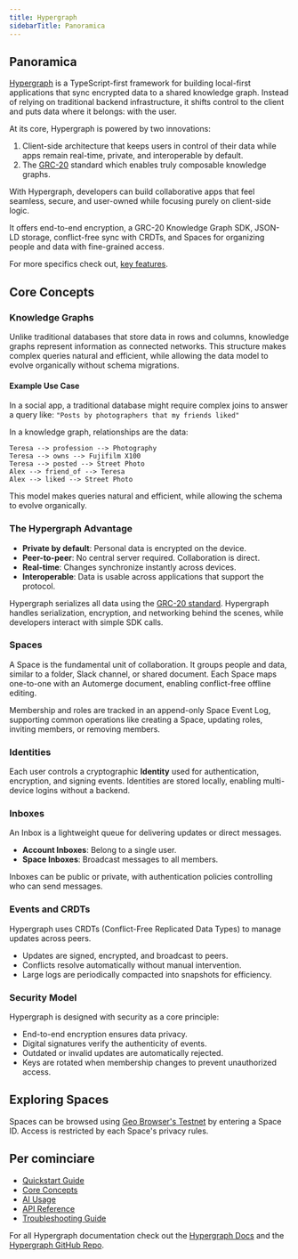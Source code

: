 ```yaml
---
title: Hypergraph
sidebarTitle: Panoramica
---
```


## Panoramica

[Hypergraph](https://docs.hypergraph.thegraph.com/) is a TypeScript-first framework for building local-first applications that sync encrypted data to a shared knowledge graph. Instead of relying on traditional backend infrastructure, it shifts control to the client and puts data where it belongs: with the user.

At its core, Hypergraph is powered by two innovations:

1. Client-side architecture that keeps users in control of their data while apps remain real-time, private, and interoperable by default.
2. The [GRC-20](https://thegraph.com/blog/grc20-knowledge-graph/) standard which enables truly composable knowledge graphs.

With Hypergraph, developers can build collaborative apps that feel seamless, secure, and user-owned while focusing purely on client-side logic.

It offers end-to-end encryption, a GRC-20 Knowledge Graph SDK, JSON-LD storage, conflict-free sync with CRDTs, and Spaces for organizing people and data with fine-grained access.

For more specifics check out, [key features](https://docs.hypergraph.thegraph.com/docs/key-features).

## Core Concepts

### Knowledge Graphs

Unlike traditional databases that store data in rows and columns, knowledge graphs represent information as connected networks. This structure makes complex queries natural and efficient, while allowing the data model to evolve organically without schema migrations.

#### Example Use Case

In a social app, a traditional database might require complex joins to answer a query like: `"Posts by photographers that my friends liked"`

In a knowledge graph, relationships are the data:

```
Teresa --> profession --> Photography
Teresa --> owns --> Fujifilm X100
Teresa --> posted --> Street Photo
Alex --> friend_of --> Teresa
Alex --> liked --> Street Photo
```

This model makes queries natural and efficient, while allowing the schema to evolve organically.

### The Hypergraph Advantage

* **Private by default**: Personal data is encrypted on the device.
* **Peer-to-peer**: No central server required. Collaboration is direct.
* **Real-time**: Changes synchronize instantly across devices.
* **Interoperable**: Data is usable across applications that support the protocol.

Hypergraph serializes all data using the [GRC-20 standard](https://thegraph.com/blog/grc20-knowledge-graph/). Hypergraph handles serialization, encryption, and networking behind the scenes, while developers interact with simple SDK calls.

### Spaces

A Space is the fundamental unit of collaboration. It groups people and data, similar to a folder, Slack channel, or shared document. Each Space maps one-to-one with an Automerge document, enabling conflict-free offline editing.

Membership and roles are tracked in an append-only Space Event Log, supporting common operations like creating a Space, updating roles, inviting members, or removing members.

### Identities

Each user controls a cryptographic **Identity** used for authentication, encryption, and signing events. Identities are stored locally, enabling multi-device logins without a backend.

### Inboxes

An Inbox is a lightweight queue for delivering updates or direct messages.

* **Account Inboxes**: Belong to a single user.
* **Space Inboxes**: Broadcast messages to all members.

Inboxes can be public or private, with authentication policies controlling who can send messages.

### Events and CRDTs

Hypergraph uses CRDTs (Conflict-Free Replicated Data Types) to manage updates across peers.

* Updates are signed, encrypted, and broadcast to peers.
* Conflicts resolve automatically without manual intervention.
* Large logs are periodically compacted into snapshots for efficiency.

### Security Model

Hypergraph is designed with security as a core principle:

* End-to-end encryption ensures data privacy.
* Digital signatures verify the authenticity of events.
* Outdated or invalid updates are automatically rejected.
* Keys are rotated when membership changes to prevent unauthorized access.

## Exploring Spaces

Spaces can be browsed using [Geo Browser's Testnet](https://testnet.geobrowser.io/root) by entering a Space ID. Access is restricted by each Space's privacy rules.

## Per cominciare

* [Quickstart Guide](https://docs.hypergraph.thegraph.com/docs/quickstart)
* [Core Concepts](https://docs.hypergraph.thegraph.com/docs/core-concepts#why-does-grc-20-exist)
* [AI Usage](https://docs.hypergraph.thegraph.com/docs/ai-usage)
* [API Reference](https://docs.hypergraph.thegraph.com/docs/api-reference/hypergraph/)
* [Troubleshooting Guide](https://docs.hypergraph.thegraph.com/docs/troubleshooting)

For all Hypergraph documentation check out the [Hypergraph Docs](https://docs.hypergraph.thegraph.com/docs/quickstart) and the [Hypergraph GitHub Repo](https://github.com/graphprotocol/hypergraph).
